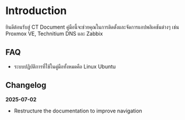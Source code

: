 # Introduction

ยินดีต้อนรับสู่ CT Document คู่มือนี้จะช่วยคุณในการติดตั้งและจัดการแอปพลิเคชันต่างๆ เช่น Proxmox VE, Technitium DNS และ Zabbix

## FAQ

- ระบบปฏิบัติการที่ใช้ในคู่มือทั้งหมดคือ Linux Ubuntu

## Changelog

**2025-07-02**

- Restructure the documentation to improve navigation